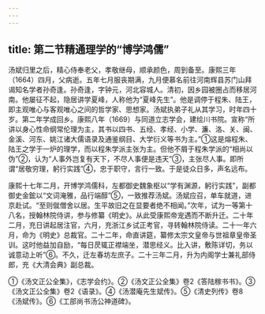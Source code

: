 ```yaml
---
---
---
```

title: 第二节精通理学的“博学鸿儒”
---



汤斌归里之后，精心侍奉老父，孝敬继母，顺承颜色，周到备至。康熙三年（1664）四月，父病逝。五年七月服丧期满，九月便慕名前往河南辉县苏门山拜谒知名学者孙奇逢。孙奇逢，字钟元，河北容城人。清初，因乡园被圈占而移居河南。他屡征不起，隐居讲学夏峰，人称他为“夏峰先生”。他是调停于程朱、陆王，即主观唯心与客观唯心之间的哲学家、思想家。汤斌执弟子礼从其学习，时年四十岁。第二年学成回乡。康熙八年（1669）与同道立志学会，建绘川书院。宣称“所讲以身心性命纲常伦理为主，其书以四书、五经、孝经、小学、濂、洛、关、闽、金溪、河东、姚江诸大儒语录及通鉴纲目、大学衍义等书为主。”①这是熔程朱、陆王之学于一炉的理学，而以程朱学派主张为主。但他不屑于程朱学派的“相尚以伪”②，认为“人事外岂复有天下，不尽人事便是违天”③，主张尽人事。即所谓“居敬穷理，躬行实践”④，忠于职守，言行一致。于是徒众日多，声名远布。

康熙十七年二月，开博学鸿儒科，左都御史魏象枢以“学有渊源，躬行实践”，副都御史金鋐以“文词淹雅，品行端醇”⑤，一致推荐汤斌。汤斌应召，单车就道，进京赴试。“至则僦僧舍以居。生平故旧之在显要者绝不相闻。”次年，试为一等第十八名，授翰林院侍讲，参与修纂《明史》。从此受康熙帝宠遇而不断升迁。二十年二月，充日讲起居注官，六月，充浙江乡试正考官，寻转翰林院侍读。二十一年六月，命为《明史》总裁官。二十二年，命直讲筵，纂修太宗文皇帝与世祖章皇帝圣训。这时他益加自励，“每日昃辄正襟端坐，潜思经义。比入讲，敷陈详切，务以诚意动上听”⑥。不久，迁左春坊左庶子。二十三年二月，升为内阁学士兼礼部侍郎，充《大清会典》副总裁。

①《汤文正公全集》，《志学会约》。②《汤文正公全集》卷2《答陆稼书书》。③《汤文正公全集》卷2《语录》。④《汤潜庵先生斌传》。⑤《清史列传》卷8《汤斌传》。⑥《工部尚书汤公神道碑》。